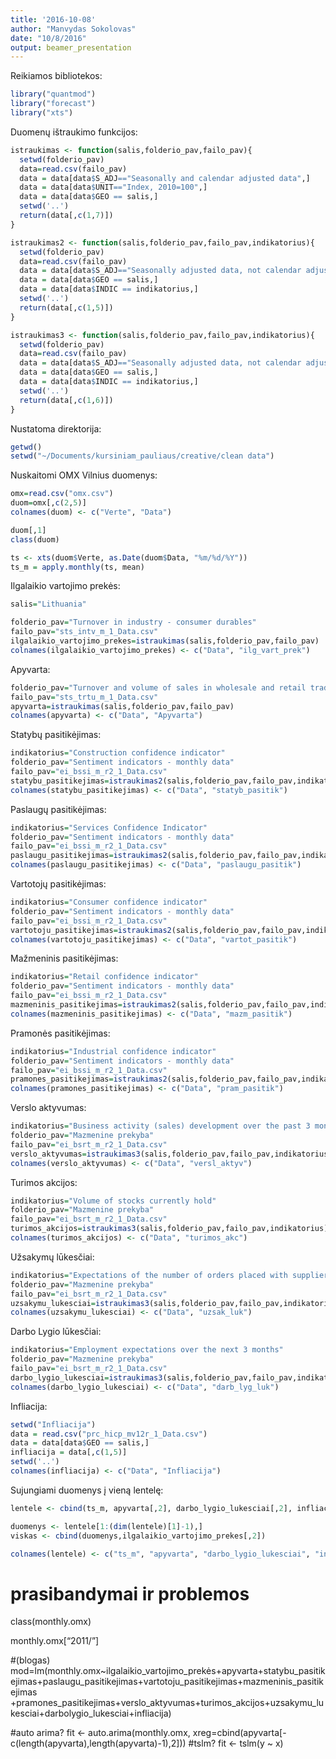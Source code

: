 ```yaml
---
title: '2016-10-08'
author: "Manvydas Sokolovas"
date: "10/8/2016"
output: beamer_presentation
---
```


Reikiamos bibliotekos:
```r
library("quantmod")
library("forecast")
library("xts")
```

Duomenų ištraukimo funkcijos:
```r
istraukimas <- function(salis,folderio_pav,failo_pav){
  setwd(folderio_pav)
  data=read.csv(failo_pav)
  data = data[data$S_ADJ=="Seasonally and calendar adjusted data",]
  data = data[data$UNIT=="Index, 2010=100",]
  data = data[data$GEO == salis,]
  setwd('..')
  return(data[,c(1,7)])
}

istraukimas2 <- function(salis,folderio_pav,failo_pav,indikatorius){
  setwd(folderio_pav)
  data=read.csv(failo_pav)
  data = data[data$S_ADJ=="Seasonally adjusted data, not calendar adjusted data",]
  data = data[data$GEO == salis,]
  data = data[data$INDIC == indikatorius,]
  setwd('..')
  return(data[,c(1,5)])
}

istraukimas3 <- function(salis,folderio_pav,failo_pav,indikatorius){
  setwd(folderio_pav)
  data=read.csv(failo_pav)
  data = data[data$S_ADJ=="Seasonally adjusted data, not calendar adjusted data",]
  data = data[data$GEO == salis,]
  data = data[data$INDIC == indikatorius,]
  setwd('..')
  return(data[,c(1,6)])
}
```


Nustatoma direktorija:
```r
getwd()
setwd("~/Documents/kursiniam_pauliaus/creative/clean data")     
```

Nuskaitomi OMX Vilnius duomenys:
```r
omx=read.csv("omx.csv")
duom=omx[,c(2,5)]
colnames(duom) <- c("Verte", "Data")

duom[,1]
class(duom)

ts <- xts(duom$Verte, as.Date(duom$Data, "%m/%d/%Y"))
ts_m = apply.monthly(ts, mean)
```


Ilgalaikio vartojimo prekės:
```r
salis="Lithuania"

folderio_pav="Turnover in industry - consumer durables"
failo_pav="sts_intv_m_1_Data.csv"
ilgalaikio_vartojimo_prekes=istraukimas(salis,folderio_pav,failo_pav)
colnames(ilgalaikio_vartojimo_prekes) <- c("Data", "ilg_vart_prek")
```


Apyvarta:
```r
folderio_pav="Turnover and volume of sales in wholesale and retail trade - monthly data"
failo_pav="sts_trtu_m_1_Data.csv" 
apyvarta=istraukimas(salis,folderio_pav,failo_pav)                              #didmeninės ir mažmeninės prekybos apyvarta ir pardavimų apimtis 
colnames(apyvarta) <- c("Data", "Apyvarta")
```


Statybų pasitikėjimas:
```r
indikatorius="Construction confidence indicator"
folderio_pav="Sentiment indicators - monthly data"
failo_pav="ei_bssi_m_r2_1_Data.csv"
statybu_pasitikejimas=istraukimas2(salis,folderio_pav,failo_pav,indikatorius)
colnames(statybu_pasitikejimas) <- c("Data", "statyb_pasitik")
```


Paslaugų pasitikėjimas:
```r
indikatorius="Services Confidence Indicator"
folderio_pav="Sentiment indicators - monthly data"
failo_pav="ei_bssi_m_r2_1_Data.csv"
paslaugu_pasitikejimas=istraukimas2(salis,folderio_pav,failo_pav,indikatorius)
colnames(paslaugu_pasitikejimas) <- c("Data", "paslaugu_pasitik")
```


Vartotojų pasitikėjimas:
```r
indikatorius="Consumer confidence indicator"
folderio_pav="Sentiment indicators - monthly data"
failo_pav="ei_bssi_m_r2_1_Data.csv"
vartotoju_pasitikejimas=istraukimas2(salis,folderio_pav,failo_pav,indikatorius)
colnames(vartotoju_pasitikejimas) <- c("Data", "vartot_pasitik")
```


Mažmeninis pasitikėjimas:
```r
indikatorius="Retail confidence indicator"
folderio_pav="Sentiment indicators - monthly data"
failo_pav="ei_bssi_m_r2_1_Data.csv"
mazmeninis_pasitikejimas=istraukimas2(salis,folderio_pav,failo_pav,indikatorius) #mažmeninės prekybos pasitikėjimo rodiklis
colnames(mazmeninis_pasitikejimas) <- c("Data", "mazm_pasitik")
```


Pramonės pasitikėjimas:
```r
indikatorius="Industrial confidence indicator"
folderio_pav="Sentiment indicators - monthly data"
failo_pav="ei_bssi_m_r2_1_Data.csv"
pramones_pasitikejimas=istraukimas2(salis,folderio_pav,failo_pav,indikatorius)
colnames(pramones_pasitikejimas) <- c("Data", "pram_pasitik")
```


Verslo aktyvumas:
```r
indikatorius="Business activity (sales) development over the past 3 months"
folderio_pav="Mazmenine prekyba"
failo_pav="ei_bsrt_m_r2_1_Data.csv"
verslo_aktyvumas=istraukimas3(salis,folderio_pav,failo_pav,indikatorius)
colnames(verslo_aktyvumas) <- c("Data", "versl_aktyv")
```


Turimos akcijos:
```r
indikatorius="Volume of stocks currently hold"
folderio_pav="Mazmenine prekyba"
failo_pav="ei_bsrt_m_r2_1_Data.csv"
turimos_akcijos=istraukimas3(salis,folderio_pav,failo_pav,indikatorius)
colnames(turimos_akcijos) <- c("Data", "turimos_akc")
```


Užsakymų lūkesčiai:
```r
indikatorius="Expectations of the number of orders placed with suppliers over the next 3 months"
folderio_pav="Mazmenine prekyba"
failo_pav="ei_bsrt_m_r2_1_Data.csv"
uzsakymu_lukesciai=istraukimas3(salis,folderio_pav,failo_pav,indikatorius)
colnames(uzsakymu_lukesciai) <- c("Data", "uzsak_luk")
```


Darbo Lygio lūkesčiai:
```r
indikatorius="Employment expectations over the next 3 months"
folderio_pav="Mazmenine prekyba"
failo_pav="ei_bsrt_m_r2_1_Data.csv"
darbo_lygio_lukesciai=istraukimas3(salis,folderio_pav,failo_pav,indikatorius)
colnames(darbo_lygio_lukesciai) <- c("Data", "darb_lyg_luk")
```


Infliacija:
```r
setwd("Infliacija")
data = read.csv("prc_hicp_mv12r_1_Data.csv")
data = data[data$GEO == salis,]
infliacija = data[,c(1,5)]
setwd('..')
colnames(infliacija) <- c("Data", "Infliacija")
```


Sujungiami duomenys į vieną lentelę:
```r
lentele <- cbind(ts_m, apyvarta[,2], darbo_lygio_lukesciai[,2], infliacija[,2], mazmeninis_pasitikejimas[,2], paslaugu_pasitikejimas[,2], pramones_pasitikejimas[,2], statybu_pasitikejimas[,2], turimos_akcijos[,2], uzsakymu_lukesciai[,2], vartotoju_pasitikejimas[,2], verslo_aktyvumas[,2] )

duomenys <- lentele[1:(dim(lentele)[1]-1),]
viskas <- cbind(duomenys,ilgalaikio_vartojimo_prekes[,2])

colnames(lentele) <- c("ts_m", "apyvarta", "darbo_lygio_lukesciai", "infliacija", "mazmeninis_pasitikejimas", "paslaugu_pasitikejimas", "pramones_pasitikejimas", "statybu_pasitikejimas", "turimos_akcijos", "uzsakymu_lukesciai", "vartotoju_pasitikejimas", "verslo_aktyvumas", "ilgalaikio_vartojimo_prekes" )
```

# prasibandymai ir problemos
class(monthly.omx)

monthly.omx["2011/"]

#(blogas)
mod=lm(monthly.omx~ilgalaikio_vartojimo_prekės+apyvarta+statybu_pasitikejimas+paslaugu_pasitikejimas+vartotoju_pasitikejimas+mazmeninis_pasitikejimas
     +pramones_pasitikejimas+verslo_aktyvumas+turimos_akcijos+uzsakymu_lukesciai+darbolygio_lukesciai+infliacija)

#auto arima?
fit <- auto.arima(monthly.omx, xreg=cbind(apyvarta[-c(length(apyvarta),length(apyvarta)-1),2]))
#tslm?
fit <- tslm(y ~ x) 
